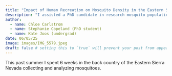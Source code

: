 ```yaml
---
title: "Impact of Human Recreation on Mosquito Density in the Eastern Sierra Nevada"
description: "I assisted a PhD candidate in research mosquito populations in the Eastern Sierra Nevada and how human activity drives mosquito density"
author:
  - name: Chloe Carlstrom
  - name: Stephanie Copeland (PhD student)
  - name: Kate Joos (undergrad)
date: 06/05/25
image: images/IMG_5579.jpeg
draft: false # setting this to `true` will prevent your post from appearing on your listing page until you're ready!
---
```


This past summer I spent 6 weeks in the back country of the Eastern Sierra Nevada collecting and analyzing mosquitoes. 